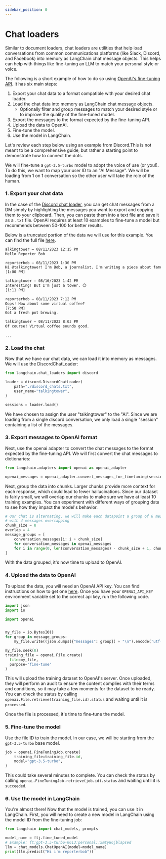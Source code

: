 ```yaml
---
sidebar_position: 0
---
```


# Chat loaders

Similar to document loaders, chat loaders are utilities that help load conversations from common communications platforms (like Slack, Discord, and Facebook) into memory as LangChain chat message objects.
This helps can help with things like fine-tuning an LLM to match your personal style or voice. 

The following is a short example of how to do so using [OpenAI's fine-tuning API](https://platform.openai.com/docs/guides/fine-tuning). It has six main steps:

1. Export your chat data to a format compatible with your desired chat loader.
2. Load the chat data into memory as LangChain chat message objects.
    - Optionally filter and group messages to match your desired style or to improve the quality of the fine-tuned model.
3. Export the messages to the format expected by the fine-tuning API.
4. Upload the data to OpenAI.
5. Fine-tune the model.
6. Use the model in LangChain.

Let's review each step below using an example from Discord.This is not meant to be a comprehensive guide, but rather a starting point to demonstrate how to connect the dots.

We will fine-tune a `gpt-3.5-turbo` model to adopt the voice of use (or you!). To do this, we want to map your user ID to an "AI Message".
We will be loading from 1 on 1 conversation so the other user will take the role of the human.

### 1. Export your chat data

In the case of the [Discord chat loader](./discord), you can get chat messages from a DM simply by highlighting the messages you want to export and copying them to your clipboard. 
Then, you can paste them into a text file and save it as a `.txt` file. OpenAI requires at least 10 examples to fine-tune a model but recommends between 50-100 for better results.

Below is a truncated portion of the data we will use for this example. You can find the full file [here](./discord_chats.txt).


```txt
alkingtower — 08/11/2023 12:15 PM
Hello Reporter Bob

reporterbob — 08/11/2023 1:30 PM
Hi @talkingtower! I'm Bob, a journalist. I'm writing a piece about famous landmarks.
[1:00 PM]

talkingtower — 08/16/2023 1:42 PM
Interesting! But I'm just a tower. 😉
[1:11 PM]

reporterbob — 08/11/2023 7:12 PM
Oops! How about some virtual coffee?
[7:50 PM]
Got a fresh pot brewing.

talkingtower — 08/11/2023 8:03 PM
Of course! Virtual coffee sounds good.

...
```

### 2. Load the chat

Now that we have our chat data, we can load it into memory as messages. We will use the DiscordChatLoader:

```python
from langchain.chat_loaders import discord

loader = discord.DiscordChatLoader(
    path="./discord_chats.txt", 
    user_name="talkingtower",
)

sessions = loader.load()
```

We have chosen to assign the user "talkingtower" to the "AI". Since we are loading from a single discord conversation, we only load a
single "session" containing a list of the messages.

### 3. Export messages to OpenAI format

Next, use the openai adapter to convert the chat messages to the format expected by the fine-tuning API.
We will first convert the chat messages to dictionaries:

```python
from langchain.adapters import openai as openai_adapter

openai_messages = openai_adapter.convert_messages_for_finetuning(sessions)[0]
```

Next, group the data into chunks. Larger chunks provide more context for each response, which could lead to fewer hallucinations.
Since our dataset is fairly small, we will overlap our chunks to make sure we have at least 10 training examples. You can 
experiment with different ways of grouping data to see how they impact the model's behavior.

```python
# Our chat is alternating, we will make each datapoint a group of 8 messages,
# with 4 messages overlapping
chunk_size = 8
overlap = 4
message_groups = [
    conversation_messages[i: i + chunk_size] 
    for conversation_messages in openai_messages
    for i in range(0, len(conversation_messages) - chunk_size + 1, chunk_size - overlap)
]
```

With the data grouped, it's now time to upload to OpenAI. 

### 4. Upload the data to OpenAI

To upload the data, you will need an OpenAI API key. You can find instructions on how to get one [here](https://platform.openai.com/account/api-keys).
Once you have your `OPENAI_API_KEY` environment variable set to the correct api key, run the following code.

```python
import json
import io

import openai


my_file = io.BytesIO()
for group in message_groups:
    my_file.write((json.dumps({"messages": group}) + "\n").encode('utf-8'))

my_file.seek(0)
training_file = openai.File.create(
  file=my_file,
  purpose='fine-tune'
)
```

This will upload the training dataset to OpenAI's server. Once uploaded, they will perform an audit to ensure the content complies with their terms and conditions, so it may take a few moments for the
dataset to be ready. You can check the status by calling `openai.File.retrieve(training_file.id).status` and waiting until it is `processed`.

Once the file is processed, it's time to fine-tune the model.

### 5. Fine-tune the model

Use the file ID to train the model. In our case, we will be starting from the `gpt-3.5-turbo` base model.

```python
job = openai.FineTuningJob.create(
    training_file=training_file.id,
    model="gpt-3.5-turbo",
)
```

This could take several minutes to complete. You can check the status by calling `openai.FineTuningJob.retrieve(job.id).status` and waiting until it is `succeeded`.

### 6. Use the model in LangChain

You're almost there! Now that the model is trained, you can use it in LangChain. First, you will need to create a new model in LangChain using the model ID from the fine-tuning job:

```python
from langchain import chat_models, prompts

model_name = ftj.fine_tuned_model
# Example: ft:gpt-3.5-turbo-0613:personal::5mty86jblapsed
llm = chat_models.ChatOpenAI(model=model_name)
print(llm.predict("Hi i'm reporterbob"))
```



<DocCardList />
